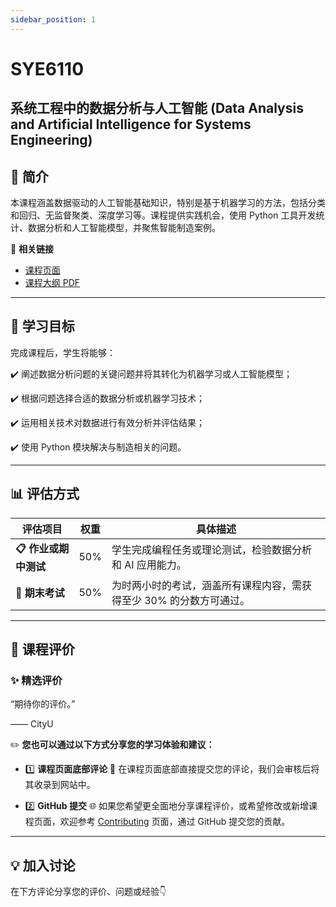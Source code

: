 ```yaml
---
sidebar_position: 1
---
```


# SYE6110
## 系统工程中的数据分析与人工智能 (Data Analysis and Artificial Intelligence for Systems Engineering)

## **📘 简介**
本课程涵盖数据驱动的人工智能基础知识，特别是基于机器学习的方法，包括分类和回归、无监督聚类、深度学习等。课程提供实践机会，使用 Python 工具开发统计、数据分析和人工智能模型，并聚焦智能制造案例。

🔗 **相关链接**
- [课程页面](https://www.cityu.edu.hk/catalogue/pg/202526/course/SYE6110.htm)
- [课程大纲 PDF](https://www.cityu.edu.hk/catalogue/pg/202526/course/SYE6110.pdf)

---

## **🎯 学习目标**

完成课程后，学生将能够：

✔️ 阐述数据分析问题的关键问题并将其转化为机器学习或人工智能模型；

✔️ 根据问题选择合适的数据分析或机器学习技术；

✔️ 运用相关技术对数据进行有效分析并评估结果；

✔️ 使用 Python 模块解决与制造相关的问题。

---

## **📊 评估方式**

| **评估项目**           | **权重** | **具体描述**                                                                                       |
|-----------------------|---------|---------------------------------------------------------------------------------------------------|
| **📋 作业或期中测试**    | 50%      | 学生完成编程任务或理论测试，检验数据分析和 AI 应用能力。                                               |
| **📝 期末考试**         | 50%      | 为时两小时的考试，涵盖所有课程内容，需获得至少 30% 的分数方可通过。                                          |

---

## **💬 课程评价**

### ✨ **精选评价**
<div className={commentStyles.commentBox}>
    <p className={commentStyles.commentText}>
        “期待你的评价。”
    </p>
    <p className={commentStyles.commentAuthor}>—— CityU</p>
</div>

✏️ **您也可以通过以下方式分享您的学习体验和建议：**

- 1️⃣ **课程页面底部评论**
💬 在课程页面底部直接提交您的评论，我们会审核后将其收录到网站中。

- 2️⃣ **GitHub 提交**
🌐 如果您希望更全面地分享课程评价，或希望修改或新增课程页面，欢迎参考 [Contributing](/contributing) 页面，通过 GitHub 提交您的贡献。

---

## **💡 加入讨论**

在下方评论分享您的评价、问题或经验👇
<Utterances />